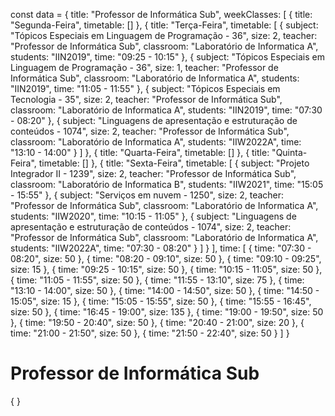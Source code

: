 const data = {
  title: "Professor de Informática Sub",
  weekClasses: [
    {
      title: "Segunda-Feira",
      timetable: []
    },
    {
      title: "Terça-Feira",
      timetable: [
        {
          subject: "Tópicos Especiais em Linguagem de Programação - 36",
          size: 2,
          teacher: "Professor de Informática Sub",
          classroom: "Laboratório de Informatica A",
          students: "IIN2019",
          time: "09:25 - 10:15"
        },
        {
          subject: "Tópicos Especiais em Linguagem de Programação - 36",
          size: 1,
          teacher: "Professor de Informática Sub",
          classroom: "Laboratório de Informatica A",
          students: "IIN2019",
          time: "11:05 - 11:55"
        },
        {
          subject: "Tópicos Especiais em Tecnologia - 35",
          size: 2,
          teacher: "Professor de Informática Sub",
          classroom: "Laboratório de Informatica A",
          students: "IIN2019",
          time: "07:30 - 08:20"
        },
        {
          subject: "Linguagens de apresentação e estruturação de conteúdos - 1074",
          size: 2,
          teacher: "Professor de Informática Sub",
          classroom: "Laboratório de Informatica A",
          students: "IIW2022A",
          time: "13:10 - 14:00"
        }
      ]
    },
    {
      title: "Quarta-Feira",
      timetable: []
    },
    {
      title: "Quinta-Feira",
      timetable: []
    },
    {
      title: "Sexta-Feira",
      timetable: [
        {
          subject: "Projeto Integrador II - 1239",
          size: 2,
          teacher: "Professor de Informática Sub",
          classroom: "Laboratório de Informatica B",
          students: "IIW2021",
          time: "15:05 - 15:55"
        },
        {
          subject: "Serviços em nuvem - 1250",
          size: 2,
          teacher: "Professor de Informática Sub",
          classroom: "Laboratório de Informatica A",
          students: "IIW2020",
          time: "10:15 - 11:05"
        },
        {
          subject: "Linguagens de apresentação e estruturação de conteúdos - 1074",
          size: 2,
          teacher: "Professor de Informática Sub",
          classroom: "Laboratório de Informatica A",
          students: "IIW2022A",
          time: "07:30 - 08:20"
        }
      ]
    }
  ],
  time: [
    {
      time: "07:30 - 08:20",
      size: 50
    },
    {
      time: "08:20 - 09:10",
      size: 50
    },
    {
      time: "09:10 - 09:25",
      size: 15
    },
    {
      time: "09:25 - 10:15",
      size: 50
    },
    {
      time: "10:15 - 11:05",
      size: 50
    },
    {
      time: "11:05 - 11:55",
      size: 50
    },
    {
      time: "11:55 - 13:10",
      size: 75
    },
    {
      time: "13:10 - 14:00",
      size: 50
    },
    {
      time: "14:00 - 14:50",
      size: 50
    },
    {
      time: "14:50 - 15:05",
      size: 15
    },
    {
      time: "15:05 - 15:55",
      size: 50
    },
    {
      time: "15:55 - 16:45",
      size: 50
    },
    {
      time: "16:45 - 19:00",
      size: 135
    },
    {
      time: "19:00 - 19:50",
      size: 50
    },
    {
      time: "19:50 - 20:40",
      size: 50
    },
    {
      time: "20:40 - 21:00",
      size: 20
    },
    {
      time: "21:00 - 21:50",
      size: 50
    },
    {
      time: "21:50 - 22:40",
      size: 50
    }
  ]
}

# Professor de Informática Sub

<div>
    {
        <Grid
            title={data.title} 
            weekClasses={data.weekClasses} 
            time={data.time}
        />
    }
</div>